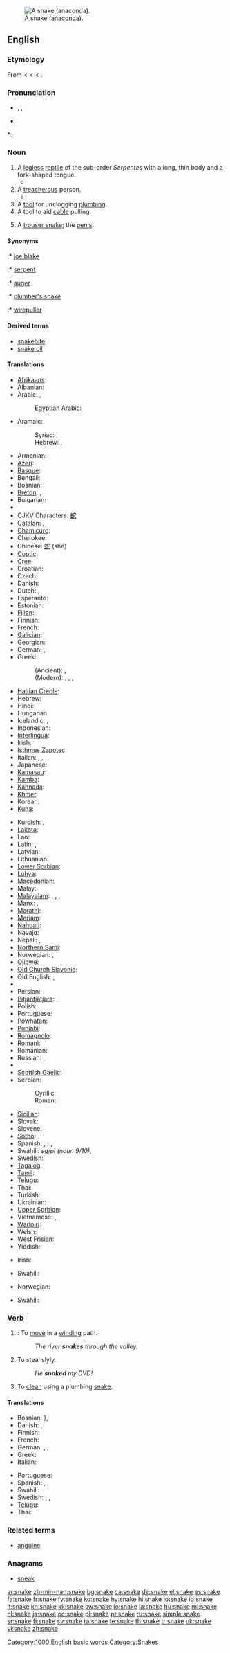 {{wikipedia}}
[[Image:Anaconda jaune 34.JPG|thumb|right|A snake ([[anaconda]]).]]
==English==

===Etymology===
From {{etyl|enm}} < {{etyl|ang}} {{term|snaca|lang=ang}} < {{proto|Germanic|snakon}} < {{proto|Indo-European|snag-||sneg-|to crawl; a creeping thing}}.

===Pronunciation===
* {{enPR|snāk}}, {{IPA|/sneɪk/}}, {{SAMPA|/sneIK/}}
* {{audio|en-us-snake.ogg|Audio (US)}}

*: {{rhymes|eɪk}}

===Noun===
{{en-noun}}

# A [[legless]] [[reptile]] of the sub-order ''Serpentes'' with a long, thin body and a fork-shaped tongue.
#* {{quote-book|1892|[[w:Oscar Wilde|Oscar Wilde]]|[[w:A House of Pomegranates|A House of Pomegranates]]||url=http://books.google.com/books?id=6sUVAAAAYAAJ|passage=The man writhed like a trampled '''snake''', and a red foam bubbled from his lips.}}
# A [[treacherous]] person.
#* {{quote-book|1838|[[w:Charles Dickens|Charles Dickens]]|[[w:Nicholas Nickleby|Nicholas Nickleby]]||url=http://books.google.com/books?id=rLs0AAAAMAAJ|passage=Mrs. Kenwigs was horror-stricken to think that she should ever have nourished in her bosom such a '''snake''', adder, viper, serpent, and base crocodile, as Henrietta Petowker.}}
# A [[tool]] for unclogging [[plumbing]].
# A tool to aid [[cable]] pulling.
# {{slang}} A [[trouser snake]]; the [[penis]].

====Synonyms====
{{sense|reptile}}
:* [[joe blake]]
:* [[serpent]]
{{sense|plumbing tool}}
:* [[auger]]
:* [[plumber's snake]]
{{sense|tool for cable pulling}}
:* [[wirepuller]]

====Derived terms====
* [[snakebite]]
* [[snake oil]]

====Translations====
{{trans-top|legless reptile}}
* [[Afrikaans]]: {{t+|af|slang|xs=Afrikaans}}
* Albanian: {{t-|sq|gjarpër|m|xs=Albanian}}
* Arabic: {{t-|ar|ثعبان|ثُعْبَان|m|tr=θoaʕbáːn|sc=Arab}}, {{t|ar|ثعابين|ثَعَابِينُ|p|tr=θaʕabíːn|sc=Arab}}
*: Egyptian Arabic: {{tø|arz|تعبان|m|tr=ti3baan|sc=Arab|xs=Egyptian Arabic}}
* Aramaic:
*: Syriac: {{tø|syc|ܚܘܝܐ|m|tr=khewyā, khewyo|sc=Syrc|xs=Classical Syriac}}, {{tø|syc|ܚܘܘܝܬܐ|f|tr=khwāwīthā, khwowītho|sc=Syrc|xs=Classical Syriac}}
*: Hebrew: {{tø|arc|חויא|m|tr=khewyā, khewyo|sc=Hebr|xs=Aramaic}}, {{tø|arc|חוויתא|sc=Hebr|f|tr=khwāwīthā, khwowītho|xs=Aramaic}}
* Armenian: {{t+|hy|օձ|tr=òj|sc=Armn|xs=Armenian}}
* [[Azeri]]: {{t+|az|ilan|xs=Azeri}}
* [[Basque]]: {{t+|eu|suge|xs=Basque}}
* Bengali: {{tø|bn|সাপ|tr=sāp|sc=Beng}}
* Bosnian: {{t-|bs|zmija|f}}
* [[Breton]]: {{t+|br|naer|f|xs=Breton}}, {{t|br|sarpant|m|xs=Breton}}
* Bulgarian: {{t+|bg|змия|f|tr=zmija|sc=Cyrl}}
* {{trreq|Burmese}}
* CJKV Characters: [[蛇]]
* [[Catalan]]: {{t+|ca|serp|f}}, {{t-|ca|serpent|f}}
* [[Chamicuro]]: {{tø|ccc|sokopleye}}
* Cherokee: {{t-|chr|ᎢᎾᏛ|tr=inadv|sc=Cher|xs=Cherokee}}
* Chinese: [[蛇]] (shé)
* [[Coptic]]: {{tø|cop|ϩⲟϥ|tr=hof|sc=Copt}}
* [[Cree]]: {{t-|cr|ᑭᓀᐱᐠ|tr=kinepik|xs=Cree}}
* Croatian: {{t-|hr|zmija|f}}
* Czech: {{t-|cs|had|m}}
* Danish: {{t+|da|slange|c}}
* Dutch: {{t+|nl|slang|f}}, {{t+|nl|serpent|n}}
* Esperanto: {{t-|eo|serpento|xs=Esperanto}}
* Estonian: {{t+|et|madu}}
* [[Fijian]]: {{t-|fj|gata|xs=Fijian}}
* Finnish: {{t+|fi|käärme}}
* French: {{t+|fr|serpent|m}}
* [[Galician]]: {{t+|gl|serpe|f|xs=Galician}}
* Georgian: {{t-|ka|გველი|tr=gveli|xs=Georgian}}
* German: {{t+|de|Schlange|f}}, {{t+|de|Wurm|m}} {{italbrac|poetic}}
* Greek:
*: (Ancient): {{tø|grc|ὄφις|m|tr=óphis|sc=polytonic|xs=Ancient Greek}}, {{tø|grc|ἑρπετόν|n|tr=herpetón|sc=polytonic|xs=Ancient Greek}}
*: (Modern): {{t+|el|φίδι|n|tr=phídi|sc=Grek}}, {{t|el|όφις|m|tr=óphis|sc=Grek}}, {{t+|el|ερπετό|n|tr=erpetó|sc=Grek}}, {{t|el|φείδι|n|tr=pheídi|sc=Grek}}
* [[Haitian Creole]]: {{tø|ht|koulèv}}
* Hebrew: {{t+|he|נחש|m|tr=nakhaš|sc=Hebr}}
* Hindi: {{t+|hi|साँप|tr=sãp|sc=Deva|xs=Hindi}}
* Hungarian: {{t+|hu|kígyó}}
* Icelandic: {{t+|is|snákur|m}}, {{t+|is|slanga|f}}
* Indonesian: {{t+|id|ular|xs=Indonesian}}
* [[Interlingua]]: {{t-|ia|serpente|xs=Interlingua}}
* Irish: {{t-|ga|nathair|f|xs=Irish}}
* [[Isthmus Zapotec]]: {{tø|zai|beendaʼ|xs=Isthmus Zapotec}}
* Italian: {{t+|it|serpente|m}}, {{t+|it|serpe|f}}, {{t-|it|biscia|f}}
* Japanese: {{t+|ja|蛇|tr=[[へび]], hébi|sc=Jpan}}
* [[Kamasau]]: {{tø|kms|ghati}}
* [[Kamba]]: {{tø|kam|nzoka}}
* [[Kannada]]: {{t-|kn|ಹಾವು|tr=haavu|sc=Knda|xs=Kannada}}
* [[Khmer]]: {{t-|km|ពស់|tr=bpūah|sc=Khmr|xs=Khmer}}
* Korean: {{t+|ko|뱀|tr=baem|sc=Hang}}
* [[Kuna]]: {{tø|cuk|naibe|xs=Kuna}}
{{trans-mid}}
* Kurdish: {{t+|ku|mar}}, {{t-|ku|مار|sc=ku-Arab}}
* [[Lakota]]: {{tø|lkt|zuzeca|xs=Lakota}}
* Lao: {{t+|lo|ງູ|tr=nguu|sc=Laoo|xs=Lao}}
* Latin: {{t+|la|anguis|m}} {{t+|la|serpens|m|f|alt=serpēns}}, {{t-|la|vipera|f}}
* Latvian: {{t-|lv|čūska|f|xs=Latvian}}
* Lithuanian: {{t+|lt|gyvatė|f|xs=Lithuanian}}
* [[Lower Sorbian]]: {{tø|dsb|had|m|xs=Lower Sorbian}}
* [[Luhya]]: {{tø|luy|endemu}}
* [[Macedonian]]: {{t-|mk|змија|f|tr=zmíja|sc=Cyrl|xs=Macedonian}}
* Malay: {{t+|ms|ular|xs=Malay}}
* [[Malayalam]]: {{t|ml|പാന്പ്|sc=Mlym|xs=Malayalam}}, {{t|ml|സര്‍പ്പം|sc=Mlym|xs=Malayalam}}, {{t|ml|പന്നഗം|sc=Mlym|xs=Malayalam}}, {{t|ml|ഉരഗം|sc=Mlym|xs=Malayalam}}
* [[Manx]]: {{t-|gv|aarnieu|xs=Manx}}, {{t-|gv|ardnieu|xs=Manx}}
* [[Marathi]]: {{t-|mr|साप|tr=sāp|sc=Deva|xs=Marathi}}
* [[Meriam]]: {{tø|ulk|tábo|xs=Meriam}}
* [[Nahuatl]]: {{t-|nah|coatl|xs=Nahuatl}}
* Navajo: {{tø|nv|tł'iish}}
* Nepali: {{t-|ne|साँप|tr=sām̐pa|sc=Deva|xs=Nepali}}, {{t-|ne|साप|tr=saapa|sc=Deva|xs=Nepali}}
* [[Northern Sami]]: {{tø|se|gearpmaš|xs=Northern Sami}}
* Norwegian: {{t+|no|slange|m}}, {{t-|no|orm|m}}
* [[Ojibwe]]: {{tø|oj|ᑭᓀᐱᒃ|tr=ginebig|xs=Ojibwe}}
* [[Old Church Slavonic]]: {{tø|cu|змиꙗ|f|tr=zmija|sc=Cyrs}}
* Old English: {{t-|ang|snaca|m|xs=Old English}}, {{t-|ang|wyrm|m|xs=Old English}}
* {{trreq|Oriya}}
* Persian: {{t+|fa|مار|tr=mār|sc=fa-Arab|xs=Persian}}
* [[Pitjantjatjara]]: {{tø|pjt|liru|xs=Pitjantjatjara}}, {{tø|pjt|wami|xs=Pitjantjatjara}}
* Polish: {{t+|pl|wąż|m}}
* Portuguese: {{t+|pt|serpente|f}}
* [[Powhatan]]: {{tø|pim|askok|xs=Powhatan}}
* [[Punjabi]]: {{t|pa|ਸੱਪ|tr=sapp|sc=Deva|xs=Punjabi}}
* [[Romagnolo]]: {{tø|rgn|bìssa}}
* [[Romani]]: {{tø|rom|sap|xs=Romani}}
* Romanian: {{t+|ro|şarpe|m}}
* Russian: {{t+|ru|змея|f|tr=zmejá|sc=Cyrl}}, {{t|ru|змеи|p|tr=zméi|sc=Cyrl}}
* {{trreq|Sanskrit}}
* [[Scottish Gaelic]]: {{t-|gd|nathair|f|xs=Scottish Gaelic}}
* Serbian:
*: Cyrillic: {{t-|sr|змија|f|sc=Cyrl}}
*: Roman: {{t-|sr|zmija|f}}
* [[Sicilian]]: {{t-|scn|serpenti|m|xs=Sicilian}}
* Slovak: {{t-|sk|had|m}}
* Slovene: {{t+|sl|kača|f}}
* [[Sotho]]: {{t-|st|noha|xs=Sotho}}
* Spanish: {{t+|es|serpiente|f}}, {{t+|es|culebra|f}}, {{t-|es|sierpe}} {{italbrac|archaic}}, {{t+|es|víbora}} {{italbrac|colloquial|Mexico}}
* Swahili: {{t|sw|tnyoka|xs=Swahili}} ''sg/pl (noun 9/10)'',  {{t+|sw|nyoka|xs=Swahili}}
* Swedish: {{t+|sv|orm|c}}
* [[Tagalog]]: {{t|tl|ahas|xs=Tagalog}}
* [[Tamil]]: {{t|ta|பாம்பு|tr=pAmbu|sc=Taml|xs=Tamil}}
* [[Telugu]]: {{t|te|పాము|tr=paamu|sc=Telu}}
* Thai: {{t-|th|งู|sc=Thai|xs=Thai}}
* Turkish: {{t+|tr|yılan}}
* Ukrainian: {{t-|uk|змія|f|tr=zmijá|sc=Cyrl|xs=Ukrainian}}
* [[Upper Sorbian]]: {{t-|hsb|wuž|m|xs=Upper Sorbian}}
* Vietnamese: {{t+|vi|xà|xs=Vietnamese}}, {{t+|vi|rắn|xs=Vietnamese}}
* [[Warlpiri]]: {{tø|wbp|warna|xs=Warlpiri}}
* Welsh: {{t|cy|neidr|f|xs=Welsh}}
* [[West Frisian]]: {{t+|fy|slange|xs=West Frisian}}
* Yiddish: {{t-|yi|שלאַנג|f|tr=shlang|sc=Hebr|xs=Yiddish}}
{{trans-bottom}}

{{trans-top|treacherous person}}
* Irish: {{t-|ga|nathair|f|xs=Irish}}
{{trans-mid}}
* Swahili: {{t+|sw|nyoka|xs=Swahili}}
{{trans-bottom}}

{{trans-top|plumbing tool}}
* Norwegian: {{t|no|stakefjær|c}}
{{trans-mid}}
* Swahili: {{t+|sw|nyoka|xs=Swahili}}
{{trans-bottom}}

===Verb===
{{en-verb|snak|ing}}

# {{intransitive}}: To [[move]] in a [[wind]]ing path.
#: ''The river '''snakes''' through the valley.''
# {{context|transitive|AU|slang}} To steal slyly.
#: ''He '''snaked''' my DVD!''
# {{transitive}} To [[clean]] using a plumbing [[snake]].

====Translations====
{{trans-top|to move in a winding path}}
* Bosnian: {{t|bs|vijugati se}}}, {{t|bs|izvijati se}}
* Danish: {{t-|da|sno}}, {{t+|da|slange}}
* Finnish: {{t-|fi|kiemurrella}}
* French: {{t+|fr|serpenter}}
* German: {{t+|de|winden}}, {{t|de|sich winden}}, {{t|de|schlängeln}}
* Greek: {{t+|el|ελίσσομαι|tr=elisome|sc=Grek}}
* Italian: {{t-|it|serpeggiare}}
{{trans-mid}}
* Portuguese: {{t-|pt|serpentear}}
* Spanish: {{t-|es|culebrear}}, {{t-|es|serpentear}}, {{t|es|hacer culebra}}
* Swahili: {{t+|sw|nyoka|xs=Swahili}}
* Swedish: {{t|sv|slingra}}, {{t|sv|slingra sig}}, {{t|sv|vindla}}
* [[Telugu]]: {{t|te|మెలికలు తిరుగు|tr=melikalu tirugu|sc=Telu}}
* Thai: {{t|th|เลื้อย|sc=Thai|xs=Thai}}
{{trans-bottom}}

===Related terms===
* [[anguine]]

===Anagrams===
* [[sneak]]

[[Category:1000 English basic words]]
[[Category:Snakes]]

[[ar:snake]]
[[zh-min-nan:snake]]
[[bg:snake]]
[[ca:snake]]
[[de:snake]]
[[el:snake]]
[[es:snake]]
[[fa:snake]]
[[fr:snake]]
[[fy:snake]]
[[ko:snake]]
[[hy:snake]]
[[hi:snake]]
[[io:snake]]
[[id:snake]]
[[it:snake]]
[[kn:snake]]
[[kk:snake]]
[[sw:snake]]
[[lo:snake]]
[[la:snake]]
[[hu:snake]]
[[ml:snake]]
[[nl:snake]]
[[ja:snake]]
[[oc:snake]]
[[pl:snake]]
[[pt:snake]]
[[ru:snake]]
[[simple:snake]]
[[sr:snake]]
[[fi:snake]]
[[sv:snake]]
[[ta:snake]]
[[te:snake]]
[[th:snake]]
[[tr:snake]]
[[uk:snake]]
[[vi:snake]]
[[zh:snake]]